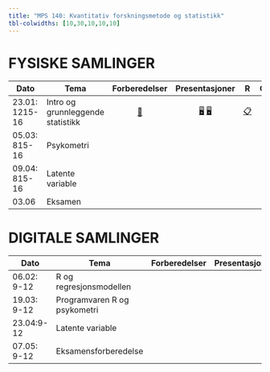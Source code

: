 ```yaml
---
title: "MPS 140: Kvantitativ forskningsmetode og statistikk"
tbl-colwidths: [10,30,10,10,10]
---
```


# FYSISKE SAMLINGER

<!-- [📖](samlinger/samling1.qmd "Samling 1")  -->

<!-- [📖](samlinger/samling2.qmd "Samling 2") -->

::: column-screen-inset-right
| Dato           | Tema                              |              Forberedelser               |            Presentasjoner            | R   | Oppgaver |
|------------|------------|:----------:|:----------:|------|:----------:|
| 23.01: 1215-16 | Intro og grunnleggende statistikk | [📖](samlinger/samling1.qmd "Samling 1") | [🖥](slides/slides1.qmd "Foiler 1")  [🖥](slides/stat_review.pdf "Repetisjon") | [📋](R/R1.qmd "R kode")     |    [📋](quiz/samling1_mps140.pdf "Oppg 1")      |
| 05.03: 815-16  | Psykometri                        |                                          |                                    |     |          |
| 09.04: 815-16  | Latente variable                  |                                          |                                    |     |          |
| 03.06          | Eksamen                           |                                          |                                    |     |          |
:::

# DIGITALE SAMLINGER

::: column-screen-inset-right
| Dato        | Tema                         | Forberedelser | Presentasjon | Oppgaver |
|---------------|---------------|:-------------:|:-------------:|:-------------:|
| 06.02: 9-12 |  R og regresjonsmodellen               |               |              |          |
| 19.03: 9-12 | Programvaren R og psykometri |               |              |          |
| 23.04:9-12  | Latente variable             |               |              |          |
| 07.05: 9-12 | Eksamensforberedelse         |               |              |          |
:::
